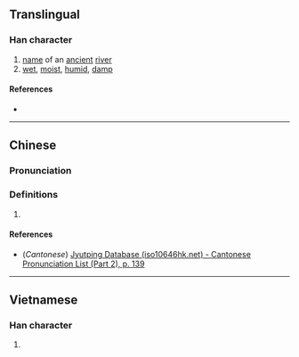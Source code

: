 {{character info/new}}
==Translingual==

===Han character===
{{Han char|rn=85|rad=水|as=06|sn=9|four=31114|canj=EMIG|ids=⿰氵至}}

# [[name]] of an [[ancient]] [[river]]
# [[wet]], [[moist]], [[humid]], [[damp]]

====References====
* {{Han ref|kx=0622.140|dkj=17418|dj=1018.120|hdz=31605.090|uh=6D37|ud=27959|bh=CFA3|bd=53155}}

----

==Chinese==
{{zh-forms}}

===Pronunciation===
{{zh-pron
|m=zhì
|c=zat6
|mc=
|oc=
|ma=
|cat=pn,a
}}

===Definitions===
{{zh-hanzi}}

# {{rfdef|lang=zh}}

====References====
* (''Cantonese'') [http://www.iso10646hk.net/jp/document/download.jsp Jyutping Database (iso10646hk.net) - Cantonese Pronunciation List (Part 2), p. 139]

----

==Vietnamese==

===Han character===
{{vi-hantu|[[xối]], [[sờ]]|rs=水06}}

# {{defn|lang=vi|sort=水06}}